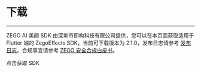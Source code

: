 # 下载

- - -


ZEGO AI 美颜 SDK 由深圳市即构科技有限公司提供，您可以在本页面获取适用于 Flutter 端的 ZegoEffects SDK，当前可下载版本为 2.1.0，发布日志请参考 [发布日志](./overview/release-notes.mdx)，合规事宜请参考 [ZEGO 安全合规白皮书](https://doc-zh.zego.im/policies-and-agreements/zego-security-and-compliance-white-paper)。

<Card title="ZegoEffects SDK v2.2.1" href="https://pub.dev/packages/zego_effects_plugin/versions" target="_blank">
点击获取 SDK
</Card>